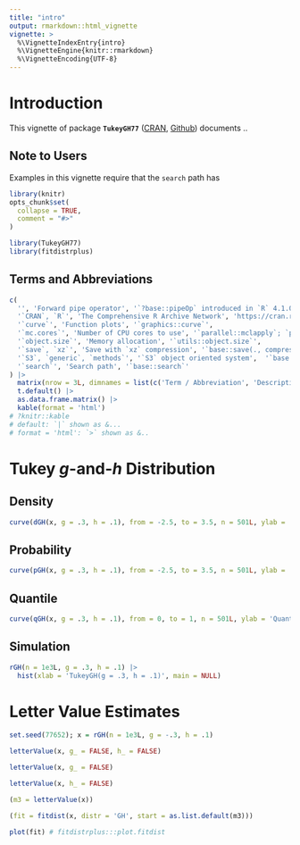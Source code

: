 ```yaml
---
title: "intro"
output: rmarkdown::html_vignette
vignette: >
  %\VignetteIndexEntry{intro}
  %\VignetteEngine{knitr::rmarkdown}
  %\VignetteEncoding{UTF-8}
---
```


# Introduction

This vignette of package **`TukeyGH77`** ([CRAN](https://CRAN.R-project.org/package=TukeyGH77), [Github](https://github.com/tingtingzhan/TukeyGH77)) documents ..

## Note to Users

Examples in this vignette require that the `search` path has

```r
library(knitr)
opts_chunk$set(
  collapse = TRUE,
  comment = "#>"
)
```

```r
library(TukeyGH77)
library(fitdistrplus)
```

## Terms and Abbreviations

```r
c(
  '', 'Forward pipe operator', '`?base::pipeOp` introduced in `R` 4.1.0', 
  '`CRAN`, `R`', 'The Comprehensive R Archive Network', 'https://cran.r-project.org',
  '`curve`', 'Function plots', '`graphics::curve`',
  '`mc.cores`', 'Number of CPU cores to use', '`parallel::mclapply`; `parallel::detectCores`',
  '`object.size`', 'Memory allocation', '`utils::object.size`',
  '`save`, `xz`', 'Save with `xz` compression', '`base::save(., compress = \'xz\')`; `base::saveRDS(., compress = \'xz\')`; https://en.wikipedia.org/wiki/XZ_Utils', 
  '`S3`, `generic`, `methods`', '`S3` object oriented system',  '`base::UseMethod`; `utils::methods`; `utils::getS3method`; https://adv-r.hadley.nz/s3.html',
  '`search`', 'Search path', '`base::search`'
) |>
  matrix(nrow = 3L, dimnames = list(c('Term / Abbreviation', 'Description', 'Reference'), NULL)) |>
  t.default() |>
  as.data.frame.matrix() |> 
  kable(format = 'html') 
# ?knitr::kable
# default: `|` shown as &...
# format = 'html': `>` shown as &..
```


# Tukey $g$-and-$h$ Distribution

## Density

```r
curve(dGH(x, g = .3, h = .1), from = -2.5, to = 3.5, n = 501L, ylab = 'Density')
```

## Probability

```r
curve(pGH(x, g = .3, h = .1), from = -2.5, to = 3.5, n = 501L, ylab = 'Probability')
```

## Quantile

```r
curve(qGH(x, g = .3, h = .1), from = 0, to = 1, n = 501L, ylab = 'Quantile')
```

## Simulation

```r
rGH(n = 1e3L, g = .3, h = .1) |> 
  hist(xlab = 'TukeyGH(g = .3, h = .1)', main = NULL)
```

# Letter Value Estimates

```r
set.seed(77652); x = rGH(n = 1e3L, g = -.3, h = .1)
```

```r
letterValue(x, g_ = FALSE, h_ = FALSE)
```

```r
letterValue(x, g_ = FALSE)
```

```r
letterValue(x, h_ = FALSE)
```

```r
(m3 = letterValue(x))
```

```r
(fit = fitdist(x, distr = 'GH', start = as.list.default(m3)))
```

```r
plot(fit) # fitdistrplus:::plot.fitdist
```


